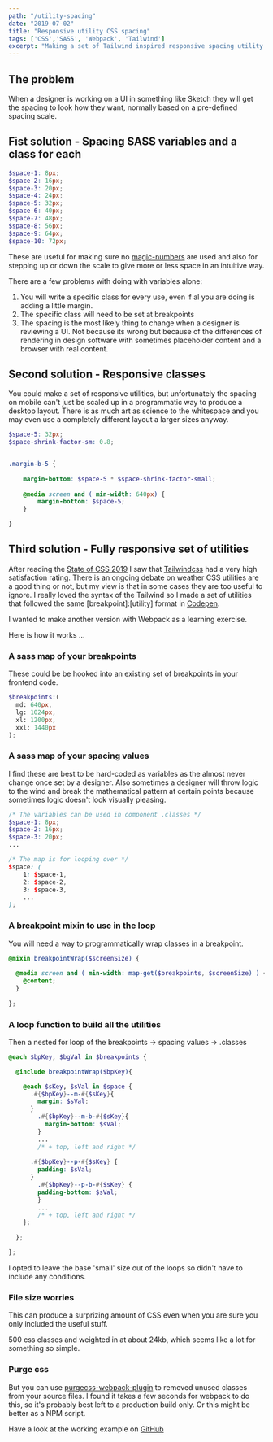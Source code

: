 ```yaml
---
path: "/utility-spacing"
date: "2019-07-02"
title: "Responsive utility CSS spacing"
tags: ['CSS','SASS', 'Webpack', 'Tailwind']
excerpt: "Making a set of Tailwind inspired responsive spacing utility classes with SASS"
---
```



## The problem
When a designer is working on a UI in something like Sketch they will get the spacing to look how they want, normally based on a pre-defined spacing scale.

<SideScroller>
    <Spacer size={16}/>
    <Spacer size={20}/>
    <Spacer size={24}/>
    <Spacer size={48}/>
    <Spacer size={56}/>
    <Spacer size={72}/>
    <Spacer size={96}/>
    <Spacer size={128}/>
</SideScroller>

## Fist solution - Spacing SASS variables and a class for each

```SCSS
$space-1: 8px;
$space-2: 16px;
$space-3: 20px;
$space-4: 24px;
$space-5: 32px;
$space-6: 40px;
$space-7: 48px;
$space-8: 56px;
$space-9: 64px;
$space-10: 72px;
```
These are useful for making sure no [magic-numbers](https://css-tricks.com/magic-numbers-in-css/) are used and also for stepping up or down the scale to give more or less space in an intuitive way.

There are a few problems with doing with variables alone:
1. You will write a specific class for  every use, even if al you are doing is adding a little margin.
2. The specific class will need to be set at breakpoints
3. The spacing is the most likely thing to change when a designer is reviewing a UI. Not because its wrong but because of the differences of rendering in design software with sometimes placeholder content and a browser with real content.

## Second solution - Responsive classes
You could make a set of responsive utilities, but unfortunately the spacing on mobile can't just be scaled up in a programmatic way to produce a desktop layout. There is as much art as science to the whitespace and you may even use a completely different layout a larger sizes anyway.

```SCSS
$space-5: 32px;
$space-shrink-factor-sm: 0.8;


.margin-b-5 {
    
    margin-bottom: $space-5 * $space-shrink-factor-small;
    
    @media screen and ( min-width: 640px) {
        margin-bottom: $space-5;
    }

}

```

## Third solution - Fully responsive set of utilities
After reading the [State of CSS 2019](https://2019.stateofcss.com/) I saw that [Tailwindcss](https://tailwindcss.com/) had a very high satisfaction rating. There is an ongoing debate on weather CSS utilities are a good thing or not, but my view is that in some cases they are too useful to ignore. I really loved the syntax of the Tailwind so I made a set of utilities that followed the same [breakpoint]:[utility] format in [Codepen](https://codepen.io/jqim/pen/ydLpVB). 

I wanted to make another version with Webpack as a learning exercise.

Here is how it works ...

### A sass map of your breakpoints
These could be be hooked into an existing set of breakpoints in your frontend code.

```SCSS
$breakpoints:(
  md: 640px,
  lg: 1024px,
  xl: 1200px,
  xxl: 1440px
);
```

### A sass map of your spacing values
I find these are best to be hard-coded as variables as the almost never change once set by a designer. Also sometimes a designer will throw logic to the wind and break the mathematical pattern at certain points because sometimes logic doesn't look visually pleasing.

```SCSS
/* The variables can be used in component .classes */
$space-1: 8px;
$space-2: 16px;
$space-3: 20px;
...

/* The map is for looping over */
$space: (
    1: $space-1,
    2: $space-2,
    3: $space-3,
    ...
);
```
### A breakpoint mixin to use in the loop
You will need a way to programmatically wrap classes in a breakpoint.

```SCSS
@mixin breakpointWrap($screenSize) {
  
  @media screen and ( min-width: map-get($breakpoints, $screenSize) ) {
    @content;
  }
  
};
```

### A loop function to build all the utilities
Then a nested for loop of the breakpoints -> spacing values -> .classes

```SCSS
@each $bpKey, $bgVal in $breakpoints {

  @include breakpointWrap($bpKey){

    @each $sKey, $sVal in $space {
      .#{$bpKey}--m-#{$sKey}{
        margin: $sVal;
      }
        .#{$bpKey}--m-b-#{$sKey}{
          margin-bottom: $sVal;
        }
        ...
        /* + top, left and right */
      
      .#{$bpKey}--p-#{$sKey} {
        padding: $sVal;
      }
        .#{$bpKey}--p-b-#{$sKey} {
        padding-bottom: $sVal;
        }
        ...  
        /* + top, left and right */
    };
    
  };

};
```
I opted to leave the base 'small' size out of the loops so didn't have to include any conditions.


### File size worries

This can produce a surprizing amount of CSS even when you are sure you only included the useful stuff.

<Calculator className="m-b-4" />

500 css classes and weighted in at about 24kb, which seems like a lot for something so simple.


### Purge css
But you can use [purgecss-webpack-plugin](https://github.com/FullHuman/purgecss-webpack-plugin) to removed unused classes from your source files. I found it takes a few seconds for webpack to do this, so it's probably best left to a production build only. Or this might be better as a NPM script.

Have a look at the working example on [GitHub](https://github.com/jimmaclean/utility-spacing)